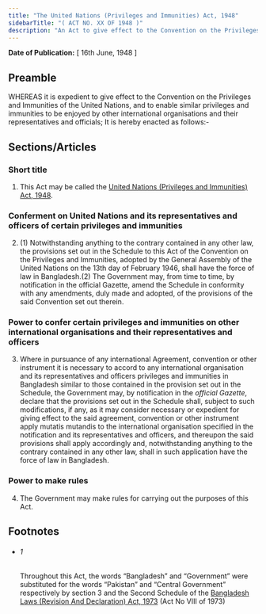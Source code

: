 ```yaml
---
title: "The United Nations (Privileges and Immunities) Act, 1948"
sidebarTitle: "( ACT NO. XX OF 1948 )"
description: "An Act to give effect to the Convention on the Privileges and Immunities of the United Nations.1♣"
---
```


**Date of Publication:** [ 16th June, 1948 ]

## Preamble

WHEREAS it is expedient to give effect to the Convention on the Privileges and Immunities of the United Nations, and to enable similar privileges and immunities to be enjoyed by other international organisations and their representatives and officials; It is hereby enacted as follows:-

## Sections/Articles

### Short title

1. This Act may be called the [United Nations (Privileges and Immunities) Act, 1948](/act-227.html "United Nations (Privileges and Immunities) Act, 1948").

### Conferment on United Nations and its representatives and officers of certain privileges and immunities

2. (1) Notwithstanding anything to the contrary contained in any other law, the provisions set out in the Schedule to this Act of the Convention on the Privileges and Immunities, adopted by the General Assembly of the United Nations on the 13th day of February 1946, shall have the force of law in Bangladesh.(2) The Government may, from time to time, by notification in the official Gazette, amend the Schedule in conformity with any amendments, duly made and adopted, of the provisions of the said Convention set out therein.

### Power to confer certain privileges and immunities on other international organisations and their representatives and officers

3. Where in pursuance of any international Agreement, convention or other instrument it is necessary to accord to any international organisation and its representatives and officers privileges and immunities in Bangladesh similar to those contained in the provision set out in the Schedule, the Government may, by notification in the _official Gazette_, declare that the provisions set out in the Schedule shall, subject to such modifications, if any, as it may consider necessary or expedient for giving effect to the said agreement, convention or other instrument apply mutatis mutandis to the international organisation specified in the notification and its representatives and officers, and thereupon the said provisions shall apply accordingly and, notwithstanding anything to the contrary contained in any other law, shall in such application have the force of law in Bangladesh.

### Power to make rules

4. The Government may make rules for carrying out the purposes of this Act.

## Footnotes

- ###### 1

  Throughout this Act, the words “Bangladesh” and “Government” were substituted for the words “Pakistan” and “Central Government” respectively by section 3 and the Second Schedule of the [Bangladesh Laws (Revision And Declaration) Act, 1973](/act-430.html "Bangladesh Laws (Revision And Declaration) Act, 1973") (Act No VIII of 1973)
